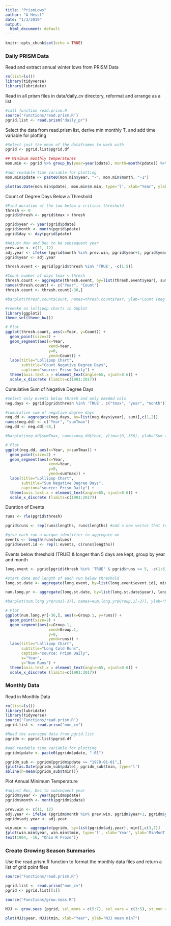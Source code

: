 ```yaml
---
title: "PrismLows"
author: "A Hessl"
date: "1/3/2019"
output:
  html_document: default
---
```


```r
knitr::opts_chunk$set(echo = TRUE)
```

### Daily PRISM Data

Read and extract annual winter lows from PRISM Data
```r
rm(list=ls())
library(tidyverse)
library(lubridate)
```

Read in all prism files in data/daily_cv directory, reformat and arrange as a list
```r
#call function read.prism.R
source('Functions/read.prism.R')
pgrid.list <- read.prism("daily_pr")
```

Select the data from read.prism list, derive min monthly T, and add time variable for plotting

```r
#Select just the mean of the dataframes to work with
pgrid <- pgrid.list$pgrid.df

## Minimum monthly temperatures
mon.min <- pgrid %>% group_by(year=year(pdate), month=month(pdate)) %>% summarize(m.min=min(tmin))

#add readable time variable for plotting
mon.min$pdate <- paste0(mon.min$year, "-", mon.min$month, "-1")
```

```r
plot(as.Date(mon.min$pdate), mon.min$m.min, type='l', xlab="Year", ylab="MinMonT(C)", main="Min Monthly T")
```

Count of Degree Days Below a Threshold
```r
#Find duration of the low below a critical threshold
thresh <- 0
pgrid$thresh <- pgrid$tmax < thresh

pgrid$year <- year(pgrid$pdate)
pgrid$month <- month(pgrid$pdate)
pgrid$day <- day(pgrid$pdate)

#Adjust Nov and Dec to be subsequent year
prev.win <- c(11, 12)
adj.year <- ifelse (pgrid$month %in% prev.win, pgrid$year+1, pgrid$year)
pgrid$year <- adj.year

thresh.event <- pgrid[pgrid$thresh %in% 'TRUE', -c(1:5)] 

#Count number of days tmax < thresh
thresh.count <- aggregate(thresh.event, by=list(thresh.event$year), sum)[,1:2]
names(thresh.count) <- c("Year", "Count")
thresh.count <- thresh.count[-38,]

#barplot(thresh.count$Count, names=thresh.count$Year, ylab="Count (neg degree days)", xlab="Year")

```

```r
#remake as lollipop charts in GGplot
library(ggplot2)
theme_set(theme_bw())

# Plot
ggplot(thresh.count, aes(x=Year, y=Count)) + 
  geom_point(size=2) + 
  geom_segment(aes(x=Year, 
                   xend=Year, 
                   y=0, 
                   yend=Count)) + 
  labs(title="Lollipop Chart", 
       subtitle="Count Negative Degree Days", 
       caption="source: Prism Daily") + 
  theme(axis.text.x = element_text(angle=65, vjust=0.6)) +
  scale_x_discrete (limits=c(1981:2017))
```

Cumulative Sum of Negative Degree Days
```r
#Select only events below thresh and only needed cols
neg.days <- pgrid[pgrid$thresh %in% 'TRUE', c("tmax", "year", "month")] 

#cumulative sum of negative degree days
neg.dd <- aggregate(neg.days, by=list(neg.days$year), sum)[,c(1,2)]
names(neg.dd) <- c("Year", "sumTmax")
neg.dd <- neg.dd[-38,]

#barplot(neg.dd$sumTmax, names=neg.dd$Year, ylim=c(0,-350), ylab="Sum (neg degree days)", xlab="Year")
```

```r
# Plot
ggplot(neg.dd, aes(x=Year, y=sumTmax)) + 
  geom_point(size=2) + 
  geom_segment(aes(x=Year, 
                   xend=Year, 
                   y=0, 
                   yend=sumTmax)) + 
  labs(title="Lollipop Chart", 
       subtitle="Sum Negative Degree Days", 
       caption="source: Prism Daily") + 
  theme(axis.text.x = element_text(angle=65, vjust=0.6)) +
  scale_x_discrete (limits=c(1981:2017))
```

Duration of Events
```r
runs <- rle(pgrid$thresh)

pgrid$runs <- rep(runs$lengths, runs$lengths) #add a new vector that tells the lengths and positions of the runs

#give each run a unique identifier to aggregate on
events <- length(runs$values)
pgrid$event.id <- rep(1:events, c(runs$lengths))
```


Events below threshold (TRUE) & longer than 5 days are kept, group by year and month
```r
long.event <- pgrid[pgrid$thresh %in% 'TRUE' & pgrid$runs >= 5, -c(1:6)] 

#start date and length of each run below threshold
long.st.date <- aggregate(long.event, by=list(long.event$event.id), min)

num.long.yr <- aggregate(long.st.date, by=list(long.st.date$year), length)[, c(1, 6)]

#barplot(num.long.yr$runs[-37], names=num.long.yr$Group.1[-37], ylab="No. Long Freeze (>5 days)", xlab="Year")

```

```r
# Plot
ggplot(num.long.yr[-36,], aes(x=Group.1, y=runs)) + 
  geom_point(size=2) + 
  geom_segment(aes(x=Group.1, 
                   xend=Group.1, 
                   y=0, 
                   yend=runs)) + 
  labs(title="Lollipop Chart", 
       subtitle="Long Cold Runs", 
       caption="source: Prism Daily",
       x="Year",
       y="Num Runs") + 
  theme(axis.text.x = element_text(angle=65, vjust=0.6)) +
  scale_x_discrete (limits=c(1981:2017))
```

### Monthly Data
Read in Monthly Data
```r

rm(list=ls())
library(lubridate)
library(tidyverse)
source('Functions/read.prism.R')
pgrid.list <- read.prism("mon_cv")

#Read the averaged data from pgrid.list
pgridm <- pgrid.list$pgrid.df

#add readable time variable for plotting
pgridm$pdate <- paste0(pgridm$pdate, "-01")

pgridm_sub <- pgridm[pgridm$pdate >= "1970-01-01",]
{plot(as.Date(pgridm_sub$pdate), pgridm_sub$tmin, type='l')
abline(h=mean(pgridm_sub$tmin))}

```

Plot Annual Minimum Temperature
```r
#adjust Nov, Dec to subsequent year
pgridm$year <- year(pgridm$pdate)
pgridm$month <- month(pgridm$pdate)

prev.win <- c(11, 12)
adj.year <- ifelse (pgridm$month %in% prev.win, pgridm$year+1, pgridm$year)
pgridm$adj.year <- adj.year

win.min <- aggregate(pgridm, by=list(pgridm$adj.year), min)[,c(3,7)]
{plot(win.min$year, win.min$tmin, type='l', xlab='Year', ylab='MinMonT', main="Annual Low T")
text(1964, -16, "Ohio R Froze")}
```

### Create Growing Season Summaries
Use the read.prism.R function to format the monthly data files and return a list of grid point files

```r

source("Functions/read.prism.R")

pgrid.list <- read.prism("mon_cv")
pgrid <- pgrid.list[[1]]

source("Functions/grow.seas.R")

MJJ <- grow.seas (pgrid, sel_mons = c(5:7), sel_vars = c(3:5), st_mon = 11, sum_f = "mean")

plot(MJJ$year, MJJ$tmin, xlab="Year", ylab="MJJ mean minT")
```